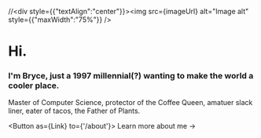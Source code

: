 //<div style={{"textAlign":"center"}}><img src={imageUrl} alt="Image alt" style={{"maxWidth":"75%"}} /></div>


# Hi.
### I'm Bryce, just a 1997 millennial(?) wanting to make the world a cooler place.
Master of Computer Science, protector of the Coffee Queen, amatuer slack liner, eater of tacos, the Father of Plants.


<Button as={Link} to={'/about'}>
  Learn more about me →
</Button>
